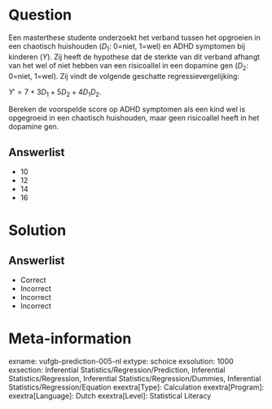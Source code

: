 Question
========

Een masterthese studente onderzoekt het verband tussen het opgroeien in een chaotisch huishouden ($D_{1}$: 0=niet, 1=wel) en ADHD symptomen bij kinderen (*Y*). Zij heeft de hypothese dat de sterkte van dit verband afhangt van het wel of niet hebben van een risicoallel in een dopamine gen ($D_{2}$: 0=niet, 1=wel). Zij vindt de volgende geschatte regressievergelijking: 

$Y'= 7+3D_{1}+5D_{2}+4D_{1}D_{2}$.

Bereken de voorspelde score op ADHD symptomen als een kind wel is opgegroeid in een chaotisch huishouden, maar geen risicoallel heeft in het dopamine gen.
  
Answerlist
----------
* 10
* 12
* 14
* 16

Solution
========

Answerlist
----------
* Correct
* Incorrect
* Incorrect
* Incorrect

Meta-information
================
exname: vufgb-prediction-005-nl
extype: schoice
exsolution: 1000
exsection: Inferential Statistics/Regression/Prediction, Inferential Statistics/Regression, Inferential Statistics/Regression/Dummies, Inferential Statistics/Regression/Equation
exextra[Type]: Calculation
exextra[Program]: 
exextra[Language]: Dutch
exextra[Level]: Statistical Literacy